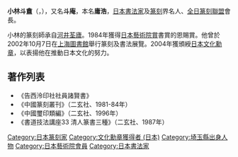 '''小林斗盦'''（{{lang-ja|こばやし とあん}}，{{bd|1916年|2月23日|2007年|8月13日|catIdx=Kobayashi Toan}}），又名'''斗庵'''，本名'''庸浩'''，[[日本|日本]][[書法家|書法家]]及[[篆刻|篆刻]]界名人、[[全日篆刻聯盟|全日篆刻聯盟]]會長。

小林的篆刻師承自[[河井荃廬|河井荃廬]]。1984年獲得[[日本藝術院賞|日本藝術院賞]]書賞的恩賜賞。他曾於2002年10月7日在[[上海圖書館|上海圖書館]]舉行篆刻及書法展覽。2004年獲頒綬[[日本文化勳章|日本文化勳章]]，以表揚他在推動日本文化的努力。

==著作列表==
* 《告西泠印社社員諸賢書》
* 《中國篆刻叢刊》（二玄社、1981-84年）
* 《中國璽印類編》（二玄社、1996年）
* 《書道技法講座33 清人篆書三種》（二玄社、1987年）

{{Japan-artist-stub}}

{{DEFAULTSORT:Kobayashi Toan}}
[[Category:日本篆刻家|Category:日本篆刻家]]
[[Category:文化勳章獲得者_(日本)|Category:文化勳章獲得者 (日本)]]
[[Category:埼玉縣出身人物|Category:埼玉縣出身人物]]
[[Category:日本藝術院會員|Category:日本藝術院會員]]
[[Category:日本書法家|Category:日本書法家]]